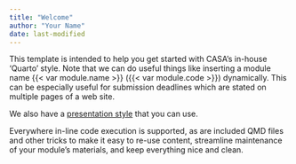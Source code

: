 ```yaml
---
title: "Welcome"
author: "Your Name"
date: last-modified
---
```


This template is intended to help you get started with CASA's in-house 'Quarto' style. Note that we can do useful things like inserting a module name {{< var module.name >}} ({{< var module.code >}}) dynamically. This can be especially useful for submission deadlines which are stated on multiple pages of a web site.

We also have a [presentation style](./slides.qmd) that you can use.

Everywhere in-line code execution is supported, as are included QMD files and other tricks to make it easy to re-use content, streamline maintenance of your module's materials, and keep everything nice and clean.


